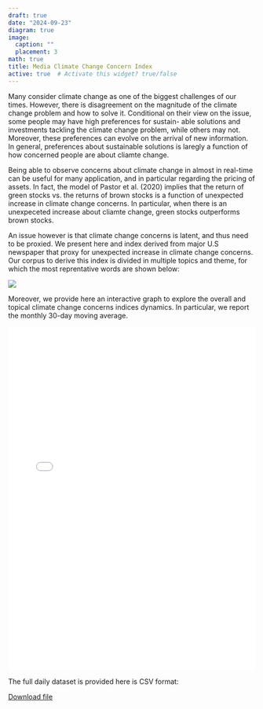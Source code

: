 ```yaml
---
draft: true
date: "2024-09-23"
diagram: true
image:
  caption: ""
  placement: 3
math: true
title: Media Climate Change Concern Index
active: true  # Activate this widget? true/false
---
```


Many consider climate change as one of the biggest challenges of our times. However,
there is disagreement on the magnitude of the climate change problem and how to solve it.
Conditional on their view on the issue, some people may have high preferences for sustain-
able solutions and investments tackling the climate change problem, while others may not.
Moreover, these preferences can evolve on the arrival of new information. In general, preferences
about sustainable solutions is laregly a function of how concerned people are about cliamte change.

Being able to observe  concerns about climate change in almost in real-time can be useful for many application,
and in particular regarding the pricing of assets. In fact, the model of Pastor et al. (2020) implies that the return
of green stocks vs. the returns of brown stocks is a function of unexpected increase in climate change concerns. In 
particular, when there is an unexpeceted increase about cliamte change, green stocks outperforms brown stocks.

An issue however is that climate change concerns is latent, and thus need to be proxied. We present here and index derived
from major U.S newspaper that proxy for unexpected increase in climate change concerns. Our corpus to derive this index is divided in 
multiple topics and theme, for which the most reprentative words are shown below:


![](topics.png)

Moreover, we provide here an interactive graph to explore the overall and topical climate change concerns indices dynamics. In particular, we report the monthly 30-day moving average.

<div>
<iframe height="700" width="100%" frameborder="no" src="../../widget/climatechangewidget.html"> </iframe>
</div>
The full daily dataset is provided here is CSV format:

[Download file](/files/MCCC_index.csv)


